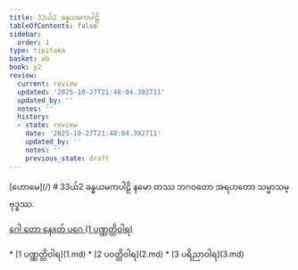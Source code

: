 ```yaml
---
title: 33ယ်2 ခန္ဓယမကပါဠိ
tableOfContents: false
sidebar:
  order: 1
type: tipitaka
basket: ab
book: y2
review:
  current: review
  updated: '2025-10-27T21:48:04.392711'
  updated_by: ''
  notes: ''
  history:
  - state: review
    date: '2025-10-27T21:48:04.392711'
    updated_by: ''
    notes: ''
    previous_state: draft
---
```



<ReviewStatus review={frontmatter.review} showDetails={true} />

<HypothesisAnnotation frontmatter={frontmatter} />

<Paragraph type="center" book="y2">
[ဟောမေ](/)
</Paragraph>

<Paragraph type="center" book="y2">
# 33ယ်2 ခန္ဓယမကပါဠိ
</Paragraph>

<Paragraph number="1" type="center" book="y2">
နမော တဿ ဘဂဝတော အရဟတော သမ္မာသမ္ဗုဒ္ဓဿ.

[ဂေါ တော နေxတ် ပဂေ (1 ပဏ္ဏတ္တိဝါရ)](1.md)



</Paragraph>

<TableOfContents book="y2" section="33">
* [1 ပဏ္ဏတ္တိဝါရ](1.md)
* [2 ပဝတ္တိဝါရ](2.md)
* [3 ပရိညာဝါရ](3.md)
</TableOfContents>
